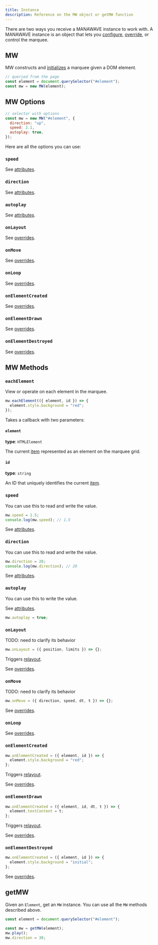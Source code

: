 ```yaml
---
title: Instance
description: Reference on the MW object or getMW function
---
```


There are two ways you receive a MANAWAVE instance to work with. A MANAWAVE instance is an
object that lets you [configure](/docs/reference/attributes), [override](/docs/guides/overrides), or control the marquee.

## MW

MW constructs and [initializes](/docs/guides/initialization) a marquee given a DOM element.

```javascript
// queried from the page
const element = document.querySelector("#element");
const mw = new MW(element);
```

## MW Options

```javascript
// selector with options
const mw = new MW("#element", {
  direction: "up",
  speed: 2.1,
  autoplay: true,
});
```

Here are all the options you can use:

### `speed`

See [attributes](/docs/reference/attributes).

### `direction`

See [attributes](/docs/reference/attributes).

### `autoplay`

See [attributes](/docs/reference/attributes).

### `onLayout`

See [overrides](/docs/reference/overrides).

### `onMove`

See [overrides](/docs/reference/overrides).

### `onLoop`

See [overrides](/docs/reference/overrides).

### `onElementCreated`

See [overrides](/docs/reference/overrides).

### `onElementDrawn`

See [overrides](/docs/reference/overrides).

### `onElementDestroyed`

See [overrides](/docs/reference/overrides).

## MW Methods

### `eachElement`

View or operate on each element in the marquee.

```javascript
mw.eachElement(({ element, id }) => {
  element.style.background = "red";
});
```

Takes a callback with two parameters:

#### `element`

**type**: `HTMLElement`

The current [item](/docs/behavior/item) represented as an element on the marquee grid.

#### `id`

**type**: `string`

An ID that uniquely identifies the current [item](/docs/behavior/item).

### `speed`

You can use this to read and write the value.

```javascript
mw.speed = 1.5;
console.log(mw.speed); // 1.5
```

See [attributes](/docs/reference/attributes).

### `direction`

You can use this to read and write the value.

```javascript
mw.direction = 20;
console.log(mw.direction); // 20
```

See [attributes](/docs/reference/attributes).

### `autoplay`

You can use this to write the value.

See [attributes](/docs/reference/attributes).

```javascript
mw.autoplay = true;
```

### `onLayout`

TODO: need to clarify its behavior

```javascript
mw.onLayout = ({ position, limits }) => {};
```

Triggers [relayout](/docs/reference/behavior).

See [overrides](/docs/reference/overrides).

### `onMove`

TODO: need to clarify its behavior

```javascript
mw.onMove = ({ direction, speed, dt, t }) => {};
```

See [overrides](/docs/reference/overrides).

### `onLoop`

See [overrides](/docs/reference/overrides).

### `onElementCreated`

```javascript
mw.onElementCreated = ({ element, id }) => {
  element.style.background = "red";
};
```

Triggers [relayout](/docs/reference/behavior).

See [overrides](/docs/reference/overrides).

### `onElementDrawn`

```javascript
mw.onElementCreated = ({ element, id, dt, t }) => {
  element.textContent = t;
};
```

Triggers [relayout](/docs/reference/behavior).

See [overrides](/docs/reference/overrides).

### `onElementDestroyed`

```javascript
mw.onElementCreated = ({ element, id }) => {
  element.style.background = "initial";
};
```

See [overrides](/docs/reference/overrides).

## getMW

Given an `Element`, get an `MW` instance. You can use all the `MW` methods described above.

```javascript
const element = document.querySelector("#element");

const mw = getMW(element);
mw.play();
mw.direction = 30;
```
